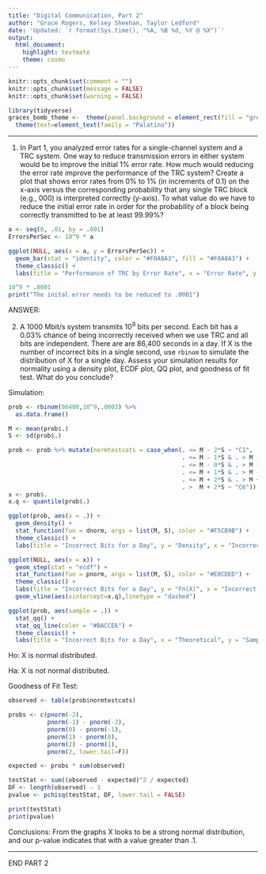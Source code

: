 ```yaml
---
title: "Digital Communication, Part 2"
author: "Grace Rogers, Kelsey Sheehan, Taylor Ledford"
date: 'Updated: `r format(Sys.time(), "%A, %B %d, %Y @ %X")`'
output: 
  html_document: 
    highlight: textmate
    theme: cosmo
---
```


```r
knitr::opts_chunk$set(comment = "")
knitr::opts_chunk$set(message = FALSE)
knitr::opts_chunk$set(warning = FALSE)
```

```r
library(tidyverse)
graces_bomb_theme <-  theme(panel.background = element_rect(fill = "grey70"))+
  theme(text=element_text(family = "Palatino"))
```

<hr>

1) In Part 1, you analyzed error rates for a single-channel system and a TRC system. One way to reduce transmission errors in either system would be to improve the initial 1% error rate. How much would reducing the error rate improve the performance of the TRC system? Create a plot that shows error rates from 0% to 1% (in increments of 0.1) on the x-axis versus the corresponding probability that any single TRC block (e.g., 000) is interpreted correctly (y-axis). To what value do we have to reduce the initial error rate in order for the probability of a block being correctly transmitted to be at least 99.99%?

```r
a <- seq(0, .01, by = .001)
ErrorsPerSec <- 10^9 * a

ggplot(NULL, aes(x = a, y = ErrorsPerSec)) +
  geom_bar(stat = "identity", color = "#F0A8A3", fill = "#F0A8A3") +
  theme_classic() +
  labs(title = "Performance of TRC by Error Rate", x = "Error Rate", y = "Error Per Second")

10^9 * .0001
print("The inital error needs to be reduced to .0001")
```

ANSWER: 


2) A 1000 Mbit/s system transmits 10^9^ bits per second. Each bit has a 0.03% chance of being incorrectly received when we use TRC and all bits are independent. There are are 86,400 seconds in a day. If X is the number of incorrect bits in a single second, use `rbinom` to simulate the distribution of X for a single day. Assess your simulation results for normality using a density plot, ECDF plot, QQ plot, and goodness of fit test. What do you conclude?

Simulation:
```r
prob <- rbinom(86400,10^9,.0003) %>%
  as.data.frame()

M <- mean(prob$.)
S <- sd(prob$.)

prob <- prob %>% mutate(normtestcats = case_when(. <= M - 2*S ~ "C1",
                                                 . <= M - 1*S & . > M - 2*S ~ "C2",
                                                 . <= M - 0*S & . > M - 1*S ~ "C3",
                                                 . <= M + 1*S & . > M - 0*S ~ "C4",
                                                 . <= M + 2*S & . > M + 1*S ~ "C5",
                                                 . >  M + 2*S ~ "C6"))
x <- prob$.
x.q <- quantile(prob$.)

ggplot(prob, aes(x = .)) + 
  geom_density() +
  stat_function(fun = dnorm, args = list(M, S), color = "#F5CB9B") +
  theme_classic() +
  labs(title = "Incorrect Bits for a Day", y = "Density", x = "Incorrect Bits")

ggplot(NULL, aes(x = x)) + 
  geom_step(stat = "ecdf") +
  stat_function(fun = pnorm, args = list(M, S), color = "#E0CDED") +
  theme_classic() +
  labs(title = "Incorrect Bits for a Day", y = "Fn(X)", x = "Incorrect Bits") +
  geom_vline(aes(xintercept=x.q),linetype = "dashed")

ggplot(prob, aes(sample = .)) + 
  stat_qq() +
  stat_qq_line(color = "#BACCE6") +
  theme_classic() +
  labs(title = "Incorrect Bits for a Day", x = "Theoretical", y = "Sample")
```

Ho: X is normal distributed.

Ha: X is not normal distributed.

Goodness of Fit Test:
```r
observed <- table(prob$normtestcats)

probs <- c(pnorm(-2), 
           pnorm(-1) - pnorm(-2), 
           pnorm(0) - pnorm(-1), 
           pnorm(1) - pnorm(0), 
           pnorm(2) - pnorm(1), 
           pnorm(2, lower.tail=F))

expected <- probs * sum(observed)

testStat <- sum((observed - expected)^2 / expected)
DF <- length(observed) - 3
pvalue <- pchisq(testStat, DF, lower.tail = FALSE)

print(testStat)
print(pvalue)
```

Conclusions: From the graphs X looks to be a strong normal distribution, and our p-value indicates that with a value greater than .1. 


<hr>

END PART 2